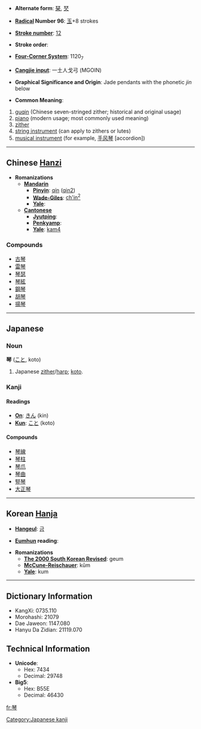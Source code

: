 * '''Alternate form''': [[琹]], [[珡]]

* '''[[Wiktionary:Chinese radical index| Radical]] Number 96''': [[Wiktionary:Chinese radical index 玉|玉]]+8 strokes

* '''[[Wiktionary:Chinese total strokes index|Stroke number]]''': [[Wiktionary:Chinese total strokes index 12|12]]

* '''Stroke order''': 

* '''[[Wiktionary:Chinese four corner index|Four-Corner System]]''': 1120<sub>7</sub>

* '''[[Wiktionary:Chinese Cangjie index|Cangjie input]]''': 一土人戈弓 (MGOIN)

* '''Graphical Significance and Origin''': Jade pendants with the phonetic ''jin'' below

* '''Common Meaning''':
# [[guqin]] (Chinese seven-stringed zither; historical and original usage)
# [[piano]] (modern usage; most commonly used meaning)
# [[zither]]
# [[string instrument]] (can apply to zithers or lutes)
# [[musical instrument]] (for example, [[手风琴]] [accordion])

----

== Chinese [[Hanzi]] ==
{{wikipediapar|Guqin}}

* '''Romanizations'''
** '''[[Mandarin]]'''
*** '''[[Pinyin]]''': [[qín]] ([[qin2]])
*** '''[[Wade-Giles]]''': [[ch'in2|ch'in<sup>2</sup>]]
*** '''[[Yale]]''': 
** '''[[Cantonese]]'''
*** '''[[Jyutping]]''':
*** '''[[Penkyamp]]''': 
*** '''[[Yale]]''': [[kam4]]

===Compounds===

*[[古琴]]
*[[雷琴]]
*[[琴瑟]]
*[[琴絃]]
*[[鋼琴]]
*[[胡琴]]
*[[揚琴]]

----

==Japanese==
{{wikipediapar|Koto (musical instrument)}}

===Noun===
'''琴''' ([[こと]], koto)
#Japanese [[zither]]/[[harp]]; [[koto]].

===Kanji===
====Readings====
* '''[[On]]''': [[きん]] (kin)
* '''[[Kun]]''': [[こと]] (koto)

====Compounds====
*[[琴線]]
*[[琴柱]]
*[[琴爪]]
*[[琴曲]]
*[[竪琴]]
*[[大正琴]]

----

== Korean [[Hanja]] ==

* '''[[Hangeul]]''': [[금]]

* '''[[Eumhun]] reading''': 

* '''Romanizations'''
** '''[[The 2000 South Korean Revised Romanization|The 2000 South Korean Revised]]''': geum
** '''[[McCune-Reischauer]]''': kŭm
** '''[[Yale]]''': kum

----

== Dictionary Information ==

* KangXi: 0735.110
* Morohashi: 21079
* Dae Jaweon: 1147.080
* Hanyu Da Zidian: 21119.070

== Technical Information ==

* '''Unicode''':
** Hex: 7434
** Decimal: 29748
* '''Big5''':
** Hex: B55E
** Decimal: 46430

[[Category:Japanese kanji]]

[[fr:琴]]